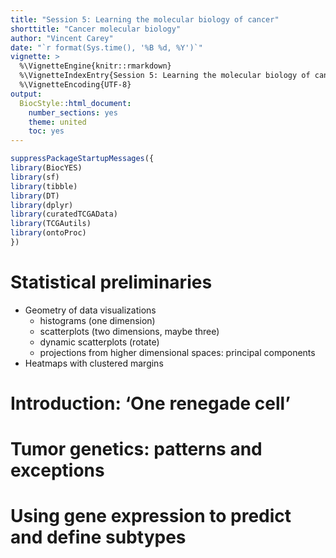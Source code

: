 ```yaml
---
title: "Session 5: Learning the molecular biology of cancer"
shorttitle: "Cancer molecular biology"
author: "Vincent Carey"
date: "`r format(Sys.time(), '%B %d, %Y')`"
vignette: >
  %\VignetteEngine{knitr::rmarkdown}
  %\VignetteIndexEntry{Session 5: Learning the molecular biology of cancer}
  %\VignetteEncoding{UTF-8}
output:
  BiocStyle::html_document:
    number_sections: yes
    theme: united
    toc: yes
---
```


```r
suppressPackageStartupMessages({
library(BiocYES)
library(sf)
library(tibble)
library(DT)
library(dplyr)
library(curatedTCGAData)
library(TCGAutils)
library(ontoProc)
})
```

# Statistical preliminaries

- Geometry of data visualizations
    - histograms (one dimension)
    - scatterplots (two dimensions, maybe three)
    - dynamic scatterplots (rotate)
    - projections from higher dimensional spaces: principal components
- Heatmaps with clustered margins

# Introduction: 'One renegade cell'

# Tumor genetics: patterns and exceptions

# Using gene expression to predict and define subtypes


